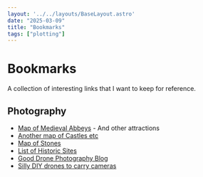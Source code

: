 ```yaml
---
layout: '../../layouts/BaseLayout.astro'
date: "2025-03-09"
title: "Bookmarks"
tags: ["plotting"]
---
```


# Bookmarks

A collection of interesting links that I want to keep for reference.

## Photography

- [Map of Medieval Abbeys](https://www.britainexpress.com/attraction-map.htm?Attraction=Abbey&Country=England) - And other attractions
- [Another map of Castles etc](https://thecastleguide.co.uk/interactive-map/)
- [Map of Stones](https://www.megalithic.co.uk/le_megalith_map.html#12/51.5099/-2.6140)
- [List of Historic Sites](https://historicengland.org.uk/listing/the-list/map-search/)
- [Good Drone Photography Blog](https://cuchara.photography/blog/)
- [Silly DIY drones to carry cameras](https://rotorbuilds.com/build/27630)
